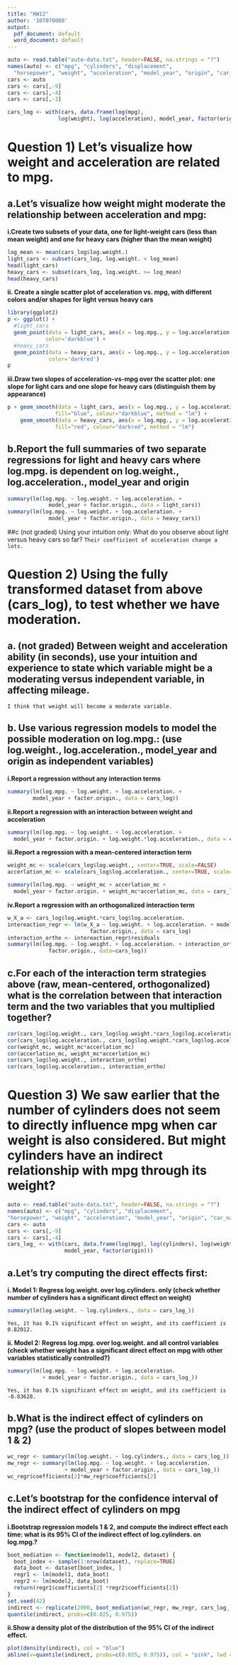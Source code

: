 ```yaml
---
title: "HW12"
author: '107070008'
output:
  pdf_document: default
  word_document: default
---
```


```r
auto <- read.table("auto-data.txt", header=FALSE, na.strings = "?")
names(auto) <- c("mpg", "cylinders", "displacement",
  "horsepower", "weight", "acceleration", "model_year", "origin", "car_name")
cars <- auto
cars <- cars[,-9]
cars <- cars[,-4]
cars <- cars[,-3]

cars_log <- with(cars, data.frame(log(mpg), 
                log(weight), log(acceleration), model_year, factor(origin))) 
```

# Question 1) Let’s visualize how weight and acceleration are related to mpg.

## a.Let’s visualize how weight might moderate the relationship between acceleration and mpg:
**i.Create two subsets of your data, one for light-weight cars (less than mean weight) and one for heavy cars (higher than the mean weight)**
```r
log_mean <- mean(cars_log$log.weight.)
light_cars <- subset(cars_log, log.weight. < log_mean)
head(light_cars)
heavy_cars <- subset(cars_log, log.weight. >= log_mean)
head(heavy_cars)
```

**ii. Create a single scatter plot of acceleration vs. mpg, with different colors and/or shapes for light versus heavy cars**
```r
library(ggplot2)
p <- ggplot() + 
  #light_cars
  geom_point(data = light_cars, aes(x = log.mpg., y = log.acceleration.), 
            color='darkblue') + 
  #heavy_cars
  geom_point(data = heavy_cars, aes(x = log.mpg., y = log.acceleration.), 
             color='darkred') 
p 
```

**iii.Draw two slopes of acceleration-vs-mpg over the scatter plot: one slope for light cars and one slope for heavy cars (distinguish them by appearance)**
```r
p + geom_smooth(data = light_cars, aes(x = log.mpg., y = log.acceleration.), 
               fill="blue", colour="darkblue", method = "lm") + 
    geom_smooth(data = heavy_cars, aes(x = log.mpg., y = log.acceleration.), 
               fill="red", colour="darkred", method = "lm")
```

## b.Report the full summaries of two separate regressions for light and heavy cars where log.mpg. is dependent on log.weight., log.acceleration., model_year and origin
```r
summary(lm(log.mpg. ~ log.weight. + log.acceleration. + 
             model_year + factor.origin., data = light_cars))
summary(lm(log.mpg. ~ log.weight. + log.acceleration. + 
             model_year + factor.origin., data = heavy_cars))
```

##c (not graded) Using your intuition only: What do you observe about light versus heavy cars so far?
`Their coefficient of acceleration change a lots.`

# Question 2) Using the fully transformed dataset from above (cars_log), to test whether we have moderation.
## a. (not graded) Between weight and acceleration ability (in seconds), use your intuition and experience to state which variable might be a moderating versus independent variable, in affecting mileage.
`I think that weight will become a moderate variable.`

## b. Use various regression models to model the possible moderation on log.mpg.: (use log.weight., log.acceleration., model_year and origin as independent variables)
**i.Report a regression without any interaction terms**
```r
summary(lm(log.mpg. ~ log.weight. + log.acceleration. + 
        model_year + factor.origin., data = cars_log))
```

**ii.Report a regression with an interaction between weight and acceleration**
```r
summary(lm(log.mpg. ~ log.weight. + log.acceleration. + 
  model_year + factor.origin. + log.weight.*log.acceleration., data = cars_log))
```

**iii.Report a regression with a mean-centered interaction term**
```r
weight_mc <- scale(cars_log$log.weight., center=TRUE, scale=FALSE)
accerlation_mc <- scale(cars_log$log.acceleration., center=TRUE, scale=FALSE)

summary(lm(log.mpg. ~ weight_mc + accerlation_mc + 
  model_year + factor.origin. + weight_mc*accerlation_mc, data = cars_log))
```

**iv.Report a regression with an orthogonalized interaction term**
```r
w_X_a <- cars_log$log.weight.*cars_log$log.acceleration.
intereaction_regr <- lm(w_X_a ~ log.weight. + log.acceleration. + model_year + 
                          factor.origin., data = cars_log)
interaction_ortho <- intereaction_regr$residuals
summary(lm(log.mpg. ~ log.weight. + log.acceleration. + interaction_ortho + model_year + 
             factor.origin., data=cars_log))
```

## c.For each of the interaction term strategies above (raw, mean-centered, orthogonalized) what is the correlation between that interaction term and the two variables that you multiplied together?
```r
cor(cars_log$log.weight., cars_log$log.weight.*cars_log$log.acceleration.)
cor(cars_log$log.acceleration., cars_log$log.weight.*cars_log$log.acceleration.)
cor(weight_mc, weight_mc*accerlation_mc)
cor(accerlation_mc, weight_mc*accerlation_mc)
cor(cars_log$log.weight., interaction_ortho)
cor(cars_log$log.acceleration., interaction_ortho)
```

# Question 3) We saw earlier that the number of cylinders does not seem to directly influence mpg when car weight is also considered.  But might cylinders have an indirect relationship with mpg through its weight? 

```r
auto <- read.table("auto-data.txt", header=FALSE, na.strings = "?")
names(auto) <- c("mpg", "cylinders", "displacement", 
"horsepower", "weight", "acceleration", "model_year", "origin", "car_name")
cars <- auto
cars <- cars[,-9]
cars <- cars[,-4]
cars_log_ <- with(cars, data.frame(log(mpg), log(cylinders), log(weight), log(acceleration), 
                  model_year, factor(origin))) 
```

## a.Let’s try computing the direct effects first:
**i. Model 1: Regress log.weight. over log.cylinders. only (check whether number of cylinders has a significant direct effect on weight)**
```r
summary(lm(log.weight. ~ log.cylinders., data = cars_log_))
```
`Yes, it has 0.1% significant effect on weight, and its coefficient is 0.82012.`

**ii. Model 2: Regress log.mpg. over log.weight. and all control variables (check whether weight has a significant direct effect on mpg with other variables statistically controlled?)**
```r
summary(lm(log.mpg. ~ log.weight. + log.acceleration. 
           + model_year + factor.origin., data = cars_log_))
```
`Yes, it has 0.1% significant effect on weight, and its coefficient is -0.83628.`

## b.What is the indirect effect of cylinders on mpg? (use the product of slopes between model 1 & 2)
```r
wc_regr <- summary(lm(log.weight. ~ log.cylinders., data = cars_log_))
mw_regr <- summary(lm(log.mpg. ~ log.weight. + log.acceleration. 
                  + model_year + factor.origin., data = cars_log_))
wc_regr$coefficients[2]*mw_regr$coefficients[2]
```

## c.Let’s bootstrap for the confidence interval of the indirect effect of cylinders on mpg
**i.Bootstrap regression models 1 & 2, and compute the indirect effect each time: what is its 95% CI of the indirect effect of log.cylinders. on log.mpg.?**
```r
boot_mediation <- function(model1, model2, dataset) {
  boot_index <- sample(1:nrow(dataset), replace=TRUE)
  data_boot <- dataset[boot_index, ]
  regr1 <- lm(model1, data_boot)
  regr2 <- lm(model2, data_boot)
  return(regr1$coefficients[2] *regr2$coefficients[2])
}
set.seed(42)
indirect <- replicate(2000, boot_mediation(wc_regr, mw_regr, cars_log_))
quantile(indirect, probs=c(0.025, 0.975))
```

**ii.Show a density plot of the distribution of the 95% CI of the indirect effect.**
```r

plot(density(indirect), col = "blue")
abline(v=quantile(indirect, probs=c(0.025, 0.975)), col = "pink", lwd = 3)
```





